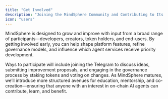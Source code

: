 ```yaml
---
title: "Get Involved"
description: "Joining the MindSphere Community and Contributing to Its Future"
icon: "users"
---
```


MindSphere is designed to grow and improve with input from a broad range of participants—developers, creators, token holders, and end-users. By getting involved early, you can help shape platform features, refine governance models, and influence which agent services receive priority development.

Ways to participate will include joining the Telegram to discuss ideas, submitting improvement proposals, and engaging in the governance process by staking tokens and voting on changes. As MindSphere matures, we’ll introduce more structured avenues for education, mentorship, and co-creation—ensuring that anyone with an interest in on-chain AI agents can contribute, learn, and benefit.